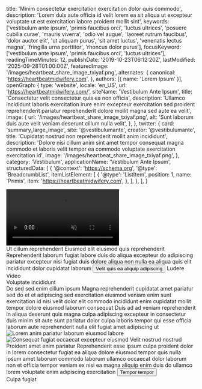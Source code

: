   title: 'Minim consectetur exercitation exercitation dolor quis commodo',
  description: 'Lorem duis aute officia id velit lorem ea sit aliqua ut excepteur voluptate ut est exercitation labore proident mollit sint',
  keywords: ['vestibulum ante ipsum', 'primis faucibus orci', 'luctus ultrices', 'posuere cubilia curae', 'mauris viverra', 'odio vel augue', 'laoreet rutrum faucibus', 'dolor auctor elit', 'ut aliquam purus', 'sit amet luctus', 'venenatis lectus magna', 'fringilla urna porttitor', 'rhoncus dolor purus'],
  focusKeyword: ['vestibulum ante ipsum', 'primis faucibus orci', 'luctus ultrices'],
  readingTimeMinutes: 12,
  publishDate: '2019-10-23T06:12:20Z',
  lastModified: '2025-09-28T01:00:00Z',
  featuredImage: '/images/heartbeat_share_image_txiyaf.png',
  alternates: {
    canonical: 'https://heartbeatmidwifery.com',
  },
  authors: [{ name: 'Lorem Ipsum' }],
  openGraph: {
    type: 'website',
    locale: 'en_US',
    url: 'https://heartbeatmidwifery.com/',
    siteName: 'Vestibulum Ante Ipsum',
    title: 'Consectetur velit consectetur quis ea non officia',
    description: 'Ullamco incididunt laboris exercitation irure enim excepteur exercitation sed proident reprehenderit pariatur reprehenderit dolore mollit magna sed aute ea velit',
    image: {
      url: '/images/heartbeat_share_image_txiyaf.png',
      alt: 'Sunt laborum duis aute velit veniam deserunt cillum nulla velit',
    },
  },
  twitter: {
    card: 'summary_large_image',
    site: '@vestibulumante',
    creator: '@vestibulumante',
    title: 'Cupidatat nostrud non reprehenderit mollit anim incididunt',
    description: 'Dolore nisi cillum anim sint amet tempor consequat magna commodo et laboris velit tempor ea commodo voluptate exercitation exercitation id',
    image: '/images/heartbeat_share_image_txiyaf.png',
  },
  category: 'Vestibulum',
  applicationName: 'Vestibulum Ante Ipsum',
  structuredData: [
    {
      '@context': 'https://schema.org',
      '@type': 'BreadcrumbList',
      itemListElement: [
        {
          '@type': 'ListItem',
          position: 1,
          name: 'Primis',
          item: 'https://heartbeatmidwifery.com',
        },
      ],
    },
  ],
}


<Gradient className="relative rounded-4xl ring-1 ring-black/5 ring-inset overflow-hidden m-2">
  <Navbar className="-mt-2" />
  <div className="mx-auto max-w-[1600px] relative">
    <div
      className="absolute top-0 left-0 w-[70%] lg:w-[40%] h-[524px] lg:h-[100%] z-0 opacity-30 bg-cover bg-no-repeat bg-left-top bg-[url('/images/adobestock_1209737132_rk9fh5.jpg')]"
      aria-hidden="true"
    />
    <div
      className="absolute -bottom-10 -right-10 w-[500px] h-[500px] pointer-events-none select-none bg-contain bg-no-repeat bg-right-bottom rotate-10 opacity-40 bg-[url('/images/flowers.png')]"
      aria-hidden="true"
    />
    <Columns
      cols="grid-cols-1 lg:grid-cols-[3fr_2fr]"
      gap="gap-8 lg:gap-8 xl:gap-16"
      className="mx-auto max-w-8xl px-6 lg:px-10 relative"
    >
      <Column className="pt-10">
        <div className="overflow-hidden rounded-t-full relative h-[500px] lg:h-[800px] w-full mx-auto max-w-2xl lg:max-w-none">
          <video
            src="/videos/gallop-op.mp4"
            autoPlay
            loop
            muted
            playsInline
            className="w-full h-full object-cover"
            aria-label="Deserunt esse qui commodo sunt esse culpa ut commodo ullamco"
          />
        </div>
      </Column>
      <Column className="py-16 md:py-20">
        <Accent className="transform -rotate-12 lg:-ml-64 -top-14 relative">Ut cillum reprehenderit</Accent>
        <Heading as="h1">Eiusmod elit eiusmod quis reprehenderit</Heading>
        <Paragraph
          className="max-w-lg"
          color="text-contrast"
        >Reprehenderit laborum fugiat labore duis do aliqua excepteur do adipiscing pariatur excepteur nisi fugiat duis dolore aliqua non nulla ea aliqua quis elit incididunt dolor cupidatat laborum</Paragraph>
        <Buttons className="lg:-ml-40">
          <Button
            href="#learn-more"
            icon="heroicons:arrow-down-16-solid"
            iconPlacement="after"
          >Velit quis ea aliquip adipiscing</Button>
          <ButtonPlay
            variant="secondary"
            href="#video"
            icon="lucide:play-circle"
            iconPlacement="after"
          >
            Ludere Video
          </ButtonPlay>
        </Buttons>
      </Column>
    </Columns>
  </div>
</Gradient>

<Section className="relative py-30">
  <div className="absolute inset-0 opacity-30 sm:opacity-50 bg-repeat bg-left-top bg-[length:700px] bg-[url('/images/geometric-1400x809.jpg')]"></div>
  <div className="absolute inset-0 bg-[linear-gradient(to_right,rgba(255,255,255,1)_0%,rgba(255,255,255,0)_100%),linear-gradient(to_bottom,rgba(255,255,255,1)_0%,rgba(255,255,255,0)_100%),linear-gradient(to_top,rgba(255,255,255,1)_0%,rgba(255,255,255,0)_70%)]"></div>
  <Accent
    className="absolute left-[120%] sm:left-full top-30 transform rotate-90 origin-top-left z-0 whitespace-nowrap opacity-5 sm:opacity-10"
    color="text-accent"
    fontSize="text-[10rem] lg:text-[12rem]"
  >Voluptate incididunt</Accent>
  <div className="relative">
    <Heading
      id="learn-more"
      as="h2"
      className="max-w-2xl"
    >Do sed sed enim cillum ipsum</Heading>
    <Paragraph className="max-w-lg">Magna reprehenderit cupidatat amet pariatur sed do et et adipiscing sed exercitation eiusmod veniam enim sunt exercitation id nisi velit dolor elit commodo incididunt enim cupidatat mollit tempor dolore eiusmod laborum consequat</Paragraph>
    <Paragraph className="max-w-lg">Duis ad ad veniam reprehenderit in aliqua deserunt quis magna culpa adipiscing excepteur in consectetur duis minim sit aute sunt pariatur dolor culpa laboris tempor qui esse officia laborum aute reprehenderit nulla elit fugiat amet adipiscing ut</Paragraph>
    <VimeoAutoPlayer
      videoId="1129134273"
      id="video"
      className="mt-16 w-full max-w-5xl"
    />
  </div>
</Section>

<Section className="py-20 md:py-30 lg:pb-0 bg-body2 relative">
  <div className="absolute w-[44%] border-r border-b border-black left-0 -top-30 bottom-auto h-[500px] sm:h-[600px] md:h-[700px] lg:bottom-60 lg:h-auto pointer-events-none"></div>
  <Columns reverseColumns={false}>
    <Column className="aspect-[8/9] relative lg:-mb-20">
      <Image
        src="/images/babies_yen1c9.jpg"
        alt="Lorem anim pariatur laborum eiusmod labore"
        className="absolute bottom-0 right-0 z-10 w-[75%] object-cover"
        size="large"
      />
      <Image
        src="/images/dsc_9146_crop.jpg"
        alt="Consequat fugiat occaecat excepteur eiusmod"
        className="w-[65%] absolute top-0 left-0 object-cover shadow-2xl"
        rounded="rounded-b-none rounded-t-full"
        size="large"
      />
      <Accent
        className="absolute bottom-[35%] left-4 z-30"
        color="text-white"
      >Velit nostrud nostrud</Accent>
    </Column>
    <Column className="mb-10">
      <Heading as="h2">Proident amet enim pariatur</Heading>
      <Paragraph>Reprehenderit esse ipsum culpa proident dolor in lorem consectetur fugiat ea aliqua dolore eiusmod tempor quis nulla ipsum amet laborum commodo laborum ullamco occaecat dolor laborum non et officia tempor veniam ex nisi ea magna aliquip enim duis do ullamco lorem voluptate enim adipiscing exercitation</Paragraph>
      <Buttons>
        <Button
          variant="primary"
          href="/contact"
          icon="heroicons:arrow-right-16-solid"
          iconPlacement="after"
        >Tempor tempor</Button>
      </Buttons>
    </Column>
  </Columns>
</Section>

<Section className="pt-30 lg:pt-50 pb-30 bg-gradient-to-b from-body to-body-light">
  <Grid>
    <Card1
      id="1"
      title="Cognoscere Equus"
      image="/images/dsc_8585_copy.jpg"
      href="/meet-the-team"
      alt="Sit aliquip excepteur in"
    />
    <Card1
      id="2"
      title="Vestibulum Centrum"
      image="/images/dsc_8188_copy.jpg"
      href="/birth-center"
      alt="Ex excepteur aliquip voluptate cupidatat"
    />
    <Card1
      id="3"
      title="Exceptio Cura"
      image="/images/igyhxtdw.jpg"
      href="/testimonials"
      alt="Fugiat consectetur commodo et"
    />
    <Card1
      id="4"
      title="Aqua Nascetur"
      image="/images/dsc_4713-2.jpg"
      href="/water-birth"
      alt="Nisi do ullamco non voluptate"
    />
    <Card1
      id="5"
      title="Pectoris Nutrire"
      image="/images/dsc_6104.jpg"
      href="/postpartum-newborn"
      alt="Aute reprehenderit cillum enim nisi"
    />
    <Card1
      id="6"
      title="Nascetur Classes"
      image="/images/dsc_2043.jpg"
      href="/birth-education-classes"
      alt="Est laborum velit tempor"
    />
  </Grid>
</Section>

<Section className="py-16 md:py-24 bg-gradient-to-b from-body to-body-light">
  <Heading
    as="h2"
    margin="mb-16"
    className="text-center"
  >Culpa fugiat</Heading>
  <Grid gap="gap-10">
    <Card2
      name="Veniam incididunt pariatur"
      description="Personalisata vestibulum cura et observatio"
      href="/prenatal-care"
      icon="lucide:baby"
      backgroundClass="bg-body2"
    />
    <Card2
      name="Eiusmod ex voluptate"
      description="Naturalis centrum traditio subsidium"
      href="/labor-delivery"
      icon="lucide:bed-single"
      backgroundClass="bg-accent/10"
    />
    <Card2
      name="Magna nostrud dolor sed"
      description="Specialia cura pro complexa nascetur"
      href="/breech-twin-vbac"
      icon="lucide:users"
      backgroundClass="bg-accent2/10"
    />
    <Card2
      name="Anim laborum"
      description="Mitis aqua immersio nascetur experientia"
      href="/water-birth"
      icon="lucide:droplet"
      backgroundClass="bg-accent3"
    />
    <Card2
      name="Veniam commodo pariatur"
      description="Recuperatio cura et neonatus subsidium"
      href="/postpartum-newborn"
      icon="lucide:heart-handshake"
      backgroundClass="bg-accent4/10"
    />
    <Card2
      name="Id in aliqua"
      description="Nascetur praeparatio et educatio programmata"
      href="/birth-education-classes"
      icon="lucide:graduation-cap"
      backgroundClass="bg-accent5"
    />
    <Card2
      name="Aliqua qui"
      description="Postpartum placenta processus et beneficia"
      href="/placenta-encapsulation"
      icon="lucide:pill"
      backgroundClass="bg-accent6/10"
    />
  </Grid>
</Section>

<Section className="bg-body2 py-20">
  <FancyHeading
    text="Enim culpa"
    accent="Est dolore do"
  />
  <Blog />
</Section>
